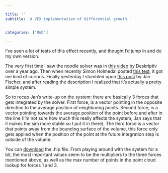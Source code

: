 ```yaml
---

title: ''
subtitle: 'A VEX implementation of differential growth.'


categories: ['R&D']

---
```



<SectionTitle 
title={title} 
subtitle={subtitle}
categories={categories}
date={date}
/>


I’ve seen a lot of tests of this effect recently, and thought I’d jump in and do my own version.

The very first time I saw the noodle solver was in <a class="link link--loud-simple" href="https://www.youtube.com/watch?v=9HI8FerKr6Q">this video</a> by Deskriptiv over a year ago. Then when recently Simon Holmedal posted <a class="link link--loud-simple" href="https://vimeo.com/151311218">this test</a>, it got me kind of curious. Finally yesterday I stumbled upon <a class="link link--loud-simple" href="https://vimeo.com/163472985">this post</a> by Jan Fischer, and after reading the description I realized that it’s actually a pretty simple system.

So to recap Jan’s write-up on the system: there are basically 3 forces that gets integrated by the solver. First force, is a vector pointing in the opposite direction to the average position of neighboring points. Second force, is a vector pointing towards the average position of the point before and after in the line (I’m not sure how much this really affects the system, Jan says that it makes the sim more stable so I put it in there). The third force is a vector that points away from the bounding surface of the volume, this force only gets applied when the position of the point at the future integration step is outside of the volume.

You can <a class="link link--loud-simple" href="https://www.dropbox.com/s/vyj5gggygwkd2a0/Noodly-Line%20Solver%20%28hhx%29.zip?dl=0">download</a> the .hip file. From playing around with the system for a bit, the most important values seem to be the multipliers to the three forces mentioned above, as well as the max number of points in the point cloud lookup for forces 1 and 3.

